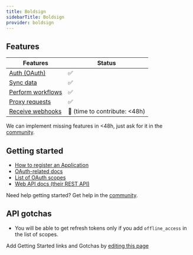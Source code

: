 ```yaml
---
title: Boldsign
sidebarTitle: Boldsign
provider: boldsign
---
```



<Overview />


## Features

| Features | Status |
| - | - |
| [Auth (OAuth)](/guides/getting-started/authorize-an-api-from-your-app) | ✅ |
| [Sync data](/guides/getting-started/read-from-an-api) | ✅ |
| [Perform workflows](/guides/getting-started/write-to-an-api) | ✅ |
| [Proxy requests](/guides/proxy-requests-to-an-api) | ✅ |
| [Receive webhooks](/guides/receive-webhooks-from-an-api) | 🚫 (time to contribute: &lt;48h) |

<Tip>We can implement missing features in &lt;48h, just ask for it in the [community](https://nango.dev/slack).</Tip>

## Getting started

-   [How to register an Application](https://developers.boldsign.com/authentication/OAuth-2.0#acquire-app-credentials)
-   [OAuth-related docs](https://developers.boldsign.com/authentication/introduction)
-   [List of OAuth scopes](https://developers.boldsign.com/authentication/introduction#scopes)
-   [Web API docs (their REST API)](https://developers.boldsign.com/documents)

<Tip>Need help getting started? Get help in the [community](https://nango.dev/slack).</Tip>

## API gotchas

-   You will be able to get refresh tokens only if you add `offline_access` in the list of scopes.

<Note>Add Getting Started links and Gotchas by [editing this page](https://github.com/nangohq/nango/tree/master/docs-v2/integrations/all/boldsign.mdx)</Note>

